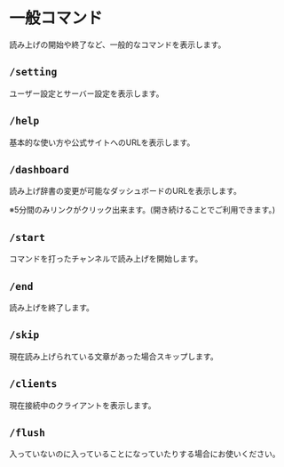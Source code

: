 # 一般コマンド

読み上げの開始や終了など、一般的なコマンドを表示します。

## `/setting`

ユーザー設定とサーバー設定を表示します。

## `/help`

基本的な使い方や公式サイトへのURLを表示します。

## `/dashboard`

読み上げ辞書の変更が可能なダッシュボードのURLを表示します。

※5分間のみリンクがクリック出来ます。(開き続けることでご利用できます。)

## `/start`

コマンドを打ったチャンネルで読み上げを開始します。

## `/end`

読み上げを終了します。

## `/skip`

現在読み上げられている文章があった場合スキップします。

## `/clients`

現在接続中のクライアントを表示します。

## `/flush`

入っていないのに入っていることになっていたりする場合にお使いください。